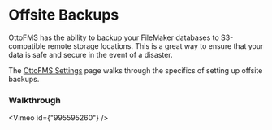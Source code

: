 
# Offsite Backups

OttoFMS has the ability to backup your FileMaker databases to S3-compatible remote storage locations. This is a great way to ensure that your data is safe and secure in the event of a disaster.

The [OttoFMS Settings](/otto-console/settings#offsite-backups) page walks through the specifics of setting up offsite backups.

### Walkthrough

<Vimeo id={"995595260"} />

